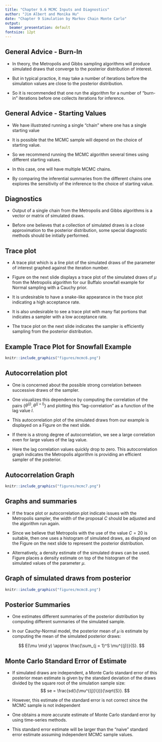 ```yaml
---
title: "Chapter 9.6 MCMC Inputs and Diagnostics"
author: "Jim Albert and Monika Hu"
date: "Chapter 9 Simulation by Markov Chain Monte Carlo"
output:
  beamer_presentation: default
fontsize: 12pt
---
```


## General Advice - Burn-In

- In theory, the Metropolis\index{Metropolis!algorithm} and Gibbs sampling\index{Gibbs sampling} algorithms will produce simulated draws that converge to the posterior distribution of interest.  

- But in typical practice, it may take a number of iterations before the simulation values are close to the posterior distribution. 

- So it is recommended that one run the algorithm for a number of "burn-in" iterations before one collects iterations for inference.  

## General Advice - Starting Values

- We have illustrated running a single "chain" where one has a single starting value

- It is possible that the MCMC sample will depend on the choice of starting value.  

- So we recommend running the MCMC algorithm\index{MCMC!algorithm} several times using different starting values. 

- In this case, one will have multiple MCMC chains\index{MCMC!chain}.  

- By comparing the inferential summaries from the different chains one  explores the sensitivity of the inference to the choice of starting value.  

## Diagnostics

- Output of a single chain from the Metropolis and Gibbs algorithms is a vector or matrix of simulated draws. 

- Before one believes that a collection of simulated draws is a close approximation to the posterior distribution, some special diagnostic methods should be initially performed. 

## Trace plot

- A trace plot which is a line plot of the simulated draws of the parameter of interest graphed against the iteration number.  

- Figure on the next slide displays a trace plot of the simulated draws of $\mu$ from the Metropolis algorithm for our Buffalo snowfall\index{Buffalo snowfall} example for Normal sampling\index{Normal!sampling} with a Cauchy prior\index{Cauchy!prior}.  

- It is undesirable to have a snake-like appearance in the trace plot indicating a high acceptance rate\index{acceptance!rate}.  

- It is also undesirable to  see a trace plot with many flat portions that indicates a sampler with a low acceptance rate.  

- The trace plot on the next slide indicates  the sampler is  efficiently sampling from the posterior distribution.

## Example Trace Plot for Snowfall Example

```r
knitr::include_graphics("figures/mcmc6.png")
```

## Autocorrelation plot

- One is concerned about the possible strong correlation\index{correlation} between successive draws of the sampler.  

- One  visualizes this dependence by computing the correlation of the pairs \{$\theta^{(j)}, \theta^{(j + l)}$\} and plotting this "lag-correlation" as a function of the lag value $l$.  

- This autocorrelation plot of the simulated draws from our example is displayed on a Figure on the next slide.  
- If there is a strong degree of autocorrelation\index{autocorrelation}, we see a large correlation even for large values of the lag value.  

- Here the lag correlation values quickly drop to zero.  This autocorrelation graph indicates the Metropolis algorithm is providing an efficient sampler of the posterior.

## Autocorrelation Graph

```r
knitr::include_graphics("figures/mcmc7.png")
```

## Graphs and summaries

- If the trace plot or autocorrelation plot indicate issues with the Metropolis sampler\index{Metropolis!sampler}, the width of the proposal $C$ should be adjusted and the algorithm run again.  

- Since we believe that Metropolis with the use of the value $C = 20$ is suitable, then one uses a histogram of simulated draws, as displayed on the Figure on the next slide to represent the posterior distribution.

- Alternatively, a density estimate of the simulated draws can be used.  Figure places a density estimate on top of the histogram of the simulated values of the parameter $\mu$.

## Graph of simulated draws from posterior

```r
knitr::include_graphics("figures/mcmc8.png")
```

## Posterior Summaries

- One  estimates different summaries of the posterior distribution by computing different summaries of the simulated sample.  

- In our Cauchy-Normal model, the posterior mean\index{posterior!mean} of $\mu$ is estimate by computing the mean of the simulated posterior draws:

$$
E(\mu \mid y) \approx \frac{\sum_{j = 1}^S \mu^{(j)}}{S}.
$$

## Monte Carlo Standard Error of Estimate

- If simulated draws are independent, a  Monte Carlo standard error\index{Monte Carlo standard error} of this posterior mean estimate is given by the standard deviation of the draws divided by the square root of the simulation sample size:
$$
se = \frac{sd(\{\mu^{(j)}\})}{\sqrt{S}}.
$$

- However, this estimate of the standard error is not correct since the MCMC sample is not independent 

- One obtains a more accurate estimate of Monte Carlo standard error by using time-series\index{time-series} methods.  

- This standard error estimate will be larger than the "naive" standard error estimate assuming  independent MCMC sample values.
